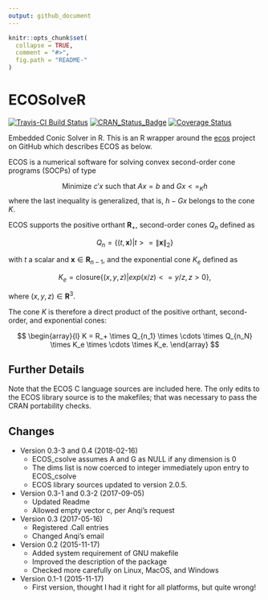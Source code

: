 ```yaml
---
output: github_document
---
```


<!-- README.md is generated from README.Rmd. Please edit that file -->

```r
knitr::opts_chunk$set(
  collapse = TRUE,
  comment = "#>",
  fig.path = "README-"
)
```

# ECOSolveR

[![Travis-CI Build Status](https://travis-ci.org/r-lib/ECOSolveR.svg?branch=master)](https://travis-ci.org/bnaras/ECOSolveR)
[![CRAN_Status_Badge](https://www.r-pkg.org/badges/version/ECOSolveR)](https://cran.r-project.org/package=ECOSolveR)
[![Coverage
Status](https://img.shields.io/codecov/c/github/r-lib/ECOSolveR/master.svg)](https://codecov.io/github/bnaras/ECOSolveR?branch=master)

Embedded Conic Solver in R. This is an R wrapper around the
[ecos](https://github.com/embotech/ecos) project on GitHub which
describes ECOS as below.

ECOS is a numerical software for solving convex second-order cone programs (SOCPs) of type

$$
\mbox{Minimize } c'x \mbox{ such that } Ax = b \mbox{ and } Gx <=_K h
$$
where the last inequality is generalized, that is, $h-Gx$ belongs to
the cone $K$.

ECOS supports the positive orthant ${\mathbf R}_+$, second-order cones
$Q_n$ defined as

$$
Q_n = \bigl\{ (t,{\mathbf x}) | t >= \lVert{\mathbf x}\rVert_2 \bigr\}
$$

with $t$ a scalar and ${\mathbf x} \in {\mathbf R}_{n-1}$, and the exponential
cone $K_e$ defined as

$$
K_e = \mbox{closure} \bigl\{ (x,y,z) | exp(x/z) <= y/z, z>0 \bigr\},
$$

where  $(x,y,z) \in {\mathbf R}^3$.

The cone $K$ is therefore a direct product of the positive orthant, second-order, and exponential cones:

$$
\begin{array}{l}
K = R_+ \times Q_{n_1} \times \cdots \times Q_{n_N} \times K_e \times \cdots \times K_e.
\end{array}
$$

## Further Details

Note that the ECOS C language sources are included here. The only
edits to the ECOS library source is to the makefiles; that was
necessary to pass the CRAN portability checks.


## Changes

- Version 0.3-3 and 0.4 (2018-02-16)
	- ECOS_csolve assumes A and G as NULL if any dimension is 0
	- The dims list is now coerced to integer immediately upon
	  entry to ECOS_csolve
	- ECOS library sources updated to version 2.0.5.

- Version 0.3-1 and 0.3-2 (2017-09-05)
	- Updated Readme
	- Allowed empty vector c, per Anqi's request

- Version 0.3 (2017-05-16)
	- Registered .Call entries
	- Changed Anqi's email

- Version 0.2 (2015-11-17)
	- Added system requirement of GNU makefile
	- Improved the description of the package
	- Checked more carefully on Linux, MacOS, and Windows

- Version 0.1-1 (2015-11-17)
	- First version, thought I had it right for all platforms, but quite wrong!


